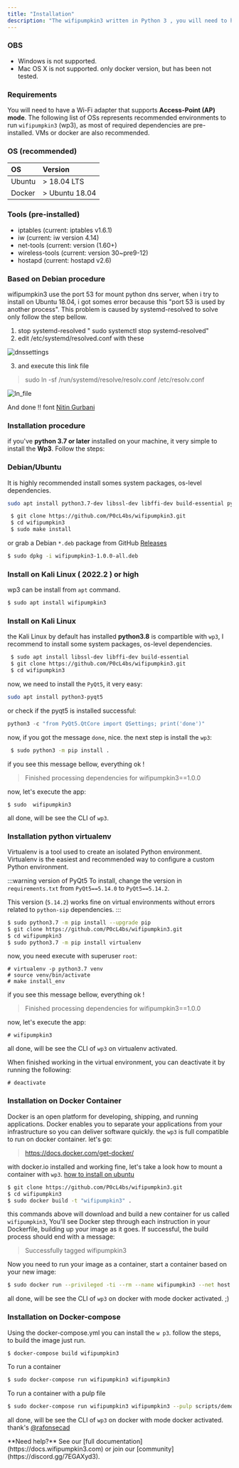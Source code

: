 ```yaml
---
title: "Installation"
description: "The wifipumpkin3 written in Python 3 , you will need to have a working Python (version 3.7 or later) on your machine."
---
```


### OBS

- Windows is not supported.
- Mac OS X is not supported. only docker version, but has been not tested.

### Requirements

You will need to have a Wi-Fi adapter that supports **Access-Point (AP) mode**. The following list of OSs represents recommended environments to run `wifipumpkin3` (wp3), as most of required dependencies are pre-installed. VMs or docker are also recommended.

### OS (recommended)

| OS     | Version         |
| :----- | :-------------- |
| Ubuntu | \> 18.04 LTS    |
| Docker | \> Ubuntu 18.04 |

### Tools (pre-installed)

- iptables (current: iptables v1.6.1)
- iw (current: iw version 4.14)
- net-tools (current: version (1.60\+)
- wireless-tools (current: version 30~pre9-12)
- hostapd (current: hostapd v2.6)

### Based on Debian procedure

wifipumpkin3 use the port 53 for mount python dns server, when i try to install on Ubuntu 18.04, i got somes error because this "port 53 is used by another process". This problem is caused by systemd-resolved to solve only follow the step bellow.

1. stop systemd-resolved " sudo systemctl stop systemd-resolved"
2. edit /etc/systemd/resolved.conf with these

![dnssettings](https://miro.medium.com/max/1400/1*5qhtKSKUsvAXyWq73V1hiw.png)

3. and execute this link file

> sudo ln -sf /run/systemd/resolve/resolv.conf /etc/resolv.conf

![ln_file](https://miro.medium.com/max/1400/1*1dSK1osF9ktfH7gPFBpR7g.png)

And done \!\! font [Nitin Gurbani](https://medium.com/@niktrix/getting-rid-of-systemd-resolved-consuming-port-53-605f0234f32f)

### Installation procedure

if you've **python 3.7 or later** installed on your machine, it very simple to install the **Wp3**. Follow the steps:

### Debian/Ubuntu

It is highly recommended install somes system packages, os-level dependencies.

```sh
sudo apt install python3.7-dev libssl-dev libffi-dev build-essential python3.7
```

```sh
 $ git clone https://github.com/P0cL4bs/wifipumpkin3.git
 $ cd wifipumpkin3
 $ sudo make install
```

or grab a Debian `*.deb` package from GitHub [Releases](https://github.com/P0cL4bs/wifipumpkin3/releases)

```sh
$ sudo dpkg -i wifipumpkin3-1.0.0-all.deb 
```

### Install on Kali Linux ( 2022.2 ) or high

wp3 can be install from `apt` command.

```sh
$ sudo apt install wifipumpkin3
```

### Install on Kali Linux

the Kali Linux by default has installed **python3.8** is compartible with `wp3`, I recommend to install some system packages, os-level dependencies.

```sh
 $ sudo apt install libssl-dev libffi-dev build-essential
 $ git clone https://github.com/P0cL4bs/wifipumpkin3.git
 $ cd wifipumpkin3
```

now, we need to install the `PyQt5`, it very easy:

```sh
sudo apt install python3-pyqt5
```

or check if the pyqt5 is installed successful:

```python
python3 -c "from PyQt5.QtCore import QSettings; print('done')"
```

now, if you got the message `done`, nice. the next step is install the `wp3`:

```sh
 $ sudo python3 -m pip install .
```

if you see this message bellow, everything ok \!

> Finished processing dependencies for wifipumpkin3==1.0.0

now, let's execute the app:

```
$ sudo  wifipumpkin3
```

all done, will be see the CLI of `wp3`.

### Installation python virtualenv

Virtualenv is a tool used to create an isolated Python environment. Virtualenv is the easiest and recommended way to configure a custom Python environment.

:::warning version of PyQt5
To install, change the version in `requirements.txt` from `PyQt5==5.14.0` to `PyQt5==5.14.2`.

This version (`5.14.2`) works fine on virtual environments without errors related to `python-sip` dependencies.
:::

```sh
$ sudo python3.7 -m pip install --upgrade pip
$ git clone https://github.com/P0cL4bs/wifipumpkin3.git
$ cd wifipumpkin3
$ sudo python3.7 -m pip install virtualenv
```

now, you need execute with superuser `root`:

```
# virtualenv -p python3.7 venv
# source venv/bin/activate
# make install_env
```

if you see this message bellow, everything ok \!

> Finished processing dependencies for wifipumpkin3==1.0.0

now, let's execute the app:

```
# wifipumpkin3
```

all done, will be see the CLI of `wp3` on virtualenv activated.

When finished working in the virtual environment, you can deactivate it by running the following:

```
# deactivate
```

### Installation on Docker Container

Docker is an open platform for developing, shipping, and running applications. Docker enables you to separate your applications from your infrastructure so you can deliver software quickly. the `wp3` is full compatible to run on docker container. let's go:

> https://docs.docker.com/get-docker/

with docker.io installed and working fine, let's take a look how to mount a container with `wp3`. [how to install on ubuntu](https://docs.docker.com/engine/install/ubuntu/)

```bash
$ git clone https://github.com/P0cL4bs/wifipumpkin3.git
$ cd wifipumpkin3
$ sudo docker build -t "wifipumpkin3" .
```

this commands above will download and build a new container for us called `wifipumpkin3`, You'll see Docker step through each instruction in your Dockerfile, building up your image as it goes. If successful, the build process should end with a message:

> Successfully tagged wifipumpkin3

Now you need to run your image as a container, start a container based on your new image:

```bash
$ sudo docker run --privileged -ti --rm --name wifipumpkin3 --net host "wifipumpkin3" 
```

all done, will be see the CLI of `wp3` on docker with mode docker activated. ;)

### Installation on Docker-compose

Using the docker-compose.yml you can install the `w p3`. follow the steps,\
to build the image just run.

```bash
$ docker-compose build wifipumpkin3
```

To run a container

```bash
$ sudo docker-compose run wifipumpkin3 wifipumpkin3
```

To run a container with a pulp file

```sh
$ sudo docker-compose run wifipumpkin3 wifipumpkin3 --pulp scripts/demo.pulp
```

all done, will be see the CLI of `wp3` on docker with mode docker activated.
thank's [@rafonsecad](https://github.com/rafonsecad)

<Note>
  **Need help?** See our [full documentation](https://docs.wifipumpkin3.com) or join our [community](https://discord.gg/7EGAXyd3).
</Note>
